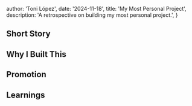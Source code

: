 
  author: 'Toni López',
  date: '2024-11-18', 
  title: 'My Most Personal Project',
  description:
    'A retrospective on building my most personal project.',
}


## Short Story

## Why I Built This

## Promotion

## Learnings
